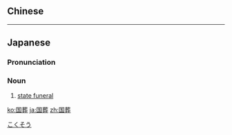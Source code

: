 ==Chinese==
{{zh-see|國葬}}

----

==Japanese==
{{wikipedia|lang=ja}}
{{ja-kanjitab|こく|そう|yomi=o}}

===Pronunciation===
{{ja-pron|こくそう|y=o}}

===Noun===
{{ja-noun|こくそう}}

# [[state funeral]]

[[Category:ja:Burial|こくそう]]

[[ko:国葬]]
[[ja:国葬]]
[[zh:国葬]]